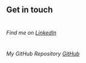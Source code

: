 ## Get in touch
#
###### Find me on [LinkedIn](https://linkedin.com)
#
###### My GitHub Repository [GitHub](https://github.com)

